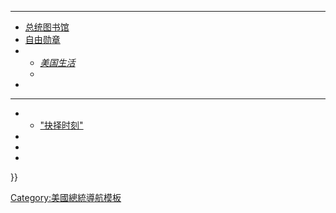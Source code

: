 {{Sidebar/US President
|template=罗纳德·里根系列
|president=罗纳德·里根
|portrait=File:Ronald Reagan 1985 presidential portrait 3x4.jpg
|signature=File:Ronald Reagan Signature2.svg
|bottom=[[File:Coat of Arms of Ronald Reagan.svg|40px]]
|contents=
*[[罗纳德·雷根的政治立场|政治立场]]
*[[罗纳德·里根选举历史|选举历史]]
----
*{{le|罗纳德·里根的电影作品|Ronald Reagan filmography|电影作品}}
----
{{bold div|加州州长}}
*{{le|罗纳德·里根的州长生涯|Governorship of Ronald Reagan|州长生涯}}
----
{{bold div|美国第四十任总统}}
*{{le|罗纳德·里根的总统任期|Presidency of Ronald Reagan|总统任期}}
**{{le|罗纳德·里根的总统任期时间线|Timeline of the Ronald Reagan presidency|时间线}}
----
{{bold div|政策规定}}
*{{le|罗纳德·里根政府的国内政策|Domestic policy of the Ronald Reagan administration|内政}}
**[[里根经济学]]
*{{le|罗纳德·里根政府的外交政策|Foreign policy of the Ronald Reagan administration|外交}}
**[[里根主义]]
**{{le|罗纳德·里根的出国访问列表|List of international presidential trips made by Ronald Reagan|出访}}
----
{{bold div|任免}}
*里根内阁
*{{le|罗纳德·里根任命的联邦法官名单|List of federal judges appointed by Ronald Reagan|法官}}
----
{{bold div|第一任期}}
*{{le|罗纳德·里根的总统过渡|Presidential transition of Ronald Reagan|过渡}}
*{{le|罗纳德·里根的第一次就职典礼|First inauguration of Ronald Reagan|第一次就职典礼}}

*[[里根遇刺案|遇刺案]]
*[[入侵格林纳达]]
*[[邪恶帝国]]
----
{{bold div|第二任期}}
*{{le|罗纳德·里根的第二次就职典礼|Second inauguration of Ronald Reagan|第二次就职典礼}}
*[[挑战者号航天飞机灾难]]
*[[1986年美国空袭利比亚|空袭利比亚]]
*[[伊朗门事件]]
*[[推倒这堵墙！|“推倒这堵墙！”]]
*[[中导条约]]
----
{{hidden|contentstyle=text-align:center;|总统竞选|
*{{le|1968年共和党总统初选|1968 Republican Party presidential primaries|1986年初选}}
**{{le|1968年共和党全国代表大会|1968 Republican National Convention|代表大会}}

*1976年
**{{le|1976年共和党总统初选|1976 Republican Party presidential primaries|初选}}
**{{le|1976年共和党全国代表大会|1976 Republican National Convention|代表大会}}

*{{le|罗纳德·里根1980年总统竞选|Ronald Reagan 1980 presidential campaign|1980年}}
**{{le|1980年共和党总统初选|1980 Republican Party presidential primaries|初选}}
**{{le|1980年共和党全国代表大会|1980 Republican National Convention|代表大会}}
**{{le|1980年美国总统辩论|1980 United States presidential debates|辩论}}
**[[1980年美国总统选举|选举]]

*{{le|罗纳德·里根1984年总统竞选|Ronald Reagan 1984 presidential campaign|1984年}}
**{{le|1984年共和党总统初选|1984 Republican Party presidential primaries|初选}}
**{{le|1984年共和党全国代表大会|1984 Republican National Convention|代表大会}}
**{{le|1984年美国总统辩论|1984 United States presidential debates|辩论}}
**[[1984年美国总统选举|选举]]
**{{le|美国的黎明|Morning in America|“美国的黎明”}}
**{{le|林中之熊|Bear in the woods|“熊”}}
|expanded = {{#ifeq:{{{expanded|}}}|true|}}}}
----
{{bold div|卸任总统后}}
*[[罗纳德·里根总统图书馆|总统图书馆]]
*[[总统自由勋章|自由勋章]]
*{{le|罗纳德·里根书目|Bibliography of Ronald Reagan|书目}}
**''[[一個美國人的生活|美国生活]]''
**''{{le|里根日记|The Reagan Diaries}}''
*{{le|罗纳德·里根的去世和国葬|Death and state funeral of Ronald Reagan|死亡及葬礼}}
----
{{bold div|遗产}}
*{{le|罗纳德·里根的演讲和辩论|Speeches and debates of Ronald Reagan|演讲与辩论}}
**[[抉择时刻 (演说)|"抉择时刻"]]
*{{le|里根时代|Reagan Era}}
*{{le|罗纳德·里根自由奖|Ronald Reagan Freedom Award|里根自由奖}}
*{{le|有关罗纳德·里根的文化创作|Cultural depictions of Ronald Reagan|文创}}
}}<noinclude>
{{Documentation}}
[[Category:美國總統導航模板]]
</noinclude>